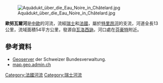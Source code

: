 {{Coord|46|4|37.13|N|6|58|24.73|E|display=title}}
[[Image:Aquädukt_über_die_Eau_Noire_in_Châtelard.jpg|right]]

'''歐努瓦爾河'''是[[中歐|中歐]]的河流，流經[[瑞士|瑞士]]和[[法國|法國]]，屬於[[特里昂河|特里昂河]]的支流，河道全長13公里，流域面積54平方公里，發源自[[瓦洛西訥|瓦洛西訥]]，河口處在[[芬豪特|芬豪特]]附近。

==參考資料==
* [http://map.geo.admin.ch/?X=100431.64&Y=563985.37&zoom=5&lang=de&topic=ech&bgLayer=ch.swisstopo.pixelkarte-farbe&layers_opacity=1,1,0.75&layers_visibility=false,true,false&layers=ch.swisstopo.vec25-gewaessernetz,ch.bafu.wasser-teileinzugsgebiete_40,ch.bafu.wasser-teileinzugsgebiete_2 Geoserver] {{Wayback|url=http://map.geo.admin.ch/?X=100431.64&Y=563985.37&zoom=5&lang=de&topic=ech&bgLayer=ch.swisstopo.pixelkarte-farbe&layers_opacity=1,1,0.75&layers_visibility=false,true,false&layers=ch.swisstopo.vec25-gewaessernetz,ch.bafu.wasser-teileinzugsgebiete_40,ch.bafu.wasser-teileinzugsgebiete_2 |date=20160809150016 }} der Schweizer Bundesverwaltung.
* [http://map.geo.admin.ch/?crosshair=cross&Y=564023.75&X=102926.25&zoom=8&bgLayer=ch.swisstopo.pixelkarte-farbe map.geo.admin.ch] {{Wayback|url=http://map.geo.admin.ch/?crosshair=cross&Y=564023.75&X=102926.25&zoom=8&bgLayer=ch.swisstopo.pixelkarte-farbe |date=20160409062235 }}

{{France-geo-stub}}
{{Switzerland-geo-stub}}
[[Category:法國河流|Category:法國河流]]
[[Category:瑞士河流|Category:瑞士河流]]